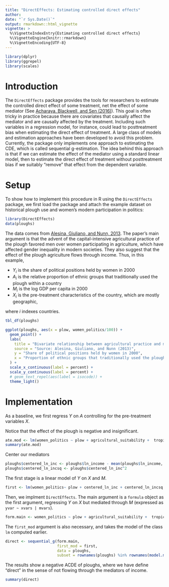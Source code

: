 ```yaml
---
title: "DirectEffects: Estimating controlled direct effects"
author: 
date: "`r Sys.Date()`"
output: rmarkdown::html_vignette
vignette: >
  %\VignetteIndexEntry{Estimating controlled direct effects}
  %\VignetteEngine{knitr::rmarkdown}
  %\VignetteEncoding{UTF-8}
---
```

```r
library(dplyr)
library(ggrepel)
library(scales)
```

# Introduction
The `DirectEffects` package provides the tools for researchers to estimate the controlled direct effect of some treatment, net the effect of some mediator (See [Acharaya, Blackwell, and Sen (2016)](https://www.cambridge.org/core/journals/american-political-science-review/article/explaining-causal-findings-without-bias-detecting-and-assessing-direct-effects/D11BEB8666E913A0DCD7D0B9872F5D11)). This goal is often tricky in practice because there are covariates that causally affect the mediator and are causally affected by the treatment. Including such variables in a regression model, for instance, could lead to posttreatment bias when estimating the direct effect of treatment. A large class of models and estimation approaches have been developed to avoid this problem. Currently, the package only implements one approach to estimating the CDE, which is called sequential g-estimation. The idea behind this approach is that if we can estimate the effect of the mediator using a standard linear model, then to estimate the direct effect of treatment without posttreatment bias if we suitably "remove" that effect from the dependent variable. 


# Setup
To show how to implement this procedure in R using the `DirectEffects` package, we first load the package and attach the example dataset on historical plough use and women's modern participation in politics:
```r
library(DirectEffects)
data(ploughs)
```

The data comes from [Alesina, Giuliano, and Nunn, 2013](http://scholar.harvard.edu/files/nunn/files/alesina_giuliano_nunn_qje_2013.pdf?m=1366834674). The paper's main argument is that the advent of the capital-intensive agricultural practice of the plough favored men over women participating in agriculture, which have affected gender inequality in modern societies. They also suggest that the effect of the plough agriculture flows through income. Thus, in this example, 

* $Y_i$ is the share of political positions held by women in 2000
* $A_i$ is the relative proportion of ethnic groups that traditionally used the plough within a country
* $M_i$ is the log GDP per capita in 2000
* $X_i$ is the pre-treatment characteristics of the country, which are mostly geographic,

where $i$ indexes countries.
```r
tbl_df(ploughs)
```

```r
ggplot(ploughs, aes(x = plow, women_politics/100)) + 
  geom_point() +
  labs(
    title = "Bivariate relationship between agricultural practice and modern gender equity",
    source = "Source: Alesina, Giuliano, and Nunn (2013)",
    y = "Share of political positions held by women in 2000",
    x = "Proportion of ethnic groups that traditionally used the plough"
  ) +
  scale_x_continuous(label = percent) +
  scale_y_continuous(label = percent) +
  # geom_text_repel(aes(label = isocode)) +
  theme_light()
```


# Implementation
As a baseline, we first regress $Y$ on $A$ controlling for the pre-treatment variables $X$.

Notice that the effect of the plough is negative and insignificant.
```r
ate.mod <- lm(women_politics ~ plow + agricultural_suitability +  tropical_climate +  large_animals + political_hierarchies + economic_complexity + rugged, data = ploughs)
summary(ate.mod)

```

Center our mediators
```r
ploughs$centered_ln_inc <- ploughs$ln_income - mean(ploughs$ln_income, na.rm = TRUE)
ploughs$centered_ln_incsq <- ploughs$centered_ln_inc^2
```

The first stage is a linear model of $Y$ on $X$ and $M$. 
```r
first <- lm(women_politics~ plow + centered_ln_inc + centered_ln_incsq + agricultural_suitability +  tropical_climate +  large_animals + political_hierarchies + economic_complexity + rugged +years_civil_conflict +  years_interstate_conflict  + oil_pc + european_descent + communist_dummy +polity2_2000+serv_va_gdp2000, data = ploughs)
```


Then, we implment `DirectEffects`. The main argument is a `formula` object as the first argument, regressing $Y$ on $X$ but mediated through $M$ (expressed as `yvar ~ xvars | mvars`).

```r
form.main <- women_politics ~ plow + agricultural_suitability +  tropical_climate +  large_animals + political_hierarchies + economic_complexity + rugged | centered_ln_inc + centered_ln_incsq
```

The `first_mod` argument is also necessary, and takes the model of the class `lm` computed earlier.
```r
direct <- sequential_g(form.main,
                       first_mod = first,
                       data = ploughs,
                       subset = rownames(ploughs) %in% rownames(model.matrix(first)))
```

The results show a negative ACDE of ploughs, where we have define "direct" in the sense of not flowing through the mediators of income. 
```r
summary(direct)
```




